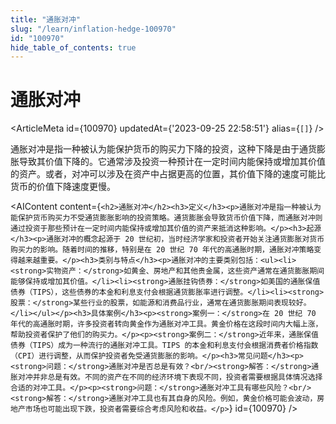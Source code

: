 ```yaml
---
title: "通胀对冲"
slug: "/learn/inflation-hedge-100970"
id: "100970"
hide_table_of_contents: true
---
```



# 通胀对冲

<ArticleMeta id={100970} updatedAt={'2023-09-25 22:58:51'} alias={`[]`} />
<div className='border-solid border-b border-t-0 my-4 border-[var(--ifm-color-gray-300)]' />

通胀对冲是指一种被认为能保护货币的购买力下降的投资，这种下降是由于通货膨胀导致其价值下降的。它通常涉及投资一种预计在一定时间内能保持或增加其价值的资产。或者，对冲可以涉及在资产中占据更高的位置，其价值下降的速度可能比货币的价值下降速度更慢。

<AIContent content={`<h2>通胀对冲</h2><h3>定义</h3><p>通胀对冲是指一种被认为能保护货币购买力不受通货膨胀影响的投资策略。通货膨胀会导致货币价值下降，而通胀对冲则通过投资于那些预计在一定时间内能保持或增加其价值的资产来抵消这种影响。</p><h3>起源</h3><p>通胀对冲的概念起源于 20 世纪初，当时经济学家和投资者开始关注通货膨胀对货币购买力的影响。随着时间的推移，特别是在 20 世纪 70 年代的高通胀时期，通胀对冲策略变得越来越重要。</p><h3>类别与特点</h3><p>通胀对冲的主要类别包括：<ul><li><strong>实物资产：</strong>如黄金、房地产和其他贵金属，这些资产通常在通货膨胀期间能够保持或增加其价值。</li><li><strong>通胀挂钩债券：</strong>如美国的通胀保值债券（TIPS），这些债券的本金和利息支付会根据通货膨胀率进行调整。</li><li><strong>股票：</strong>某些行业的股票，如能源和消费品行业，通常在通货膨胀期间表现较好。</li></ul></p><h3>具体案例</h3><p><strong>案例一：</strong>在 20 世纪 70 年代的高通胀时期，许多投资者转向黄金作为通胀对冲工具。黄金价格在这段时间内大幅上涨，帮助投资者保护了他们的购买力。</p><p><strong>案例二：</strong>近年来，通胀保值债券（TIPS）成为一种流行的通胀对冲工具。TIPS 的本金和利息支付会根据消费者价格指数（CPI）进行调整，从而保护投资者免受通货膨胀的影响。</p><h3>常见问题</h3><p><strong>问题：</strong>通胀对冲是否总是有效？<br/><strong>解答：</strong>通胀对冲并非总是有效。不同的资产在不同的经济环境下表现不同，投资者需要根据具体情况选择合适的对冲工具。</p><p><strong>问题：</strong>通胀对冲工具有哪些风险？<br/><strong>解答：</strong>通胀对冲工具也有其自身的风险。例如，黄金价格可能会波动，房地产市场也可能出现下跌，投资者需要综合考虑风险和收益。</p>`} id={100970} />
